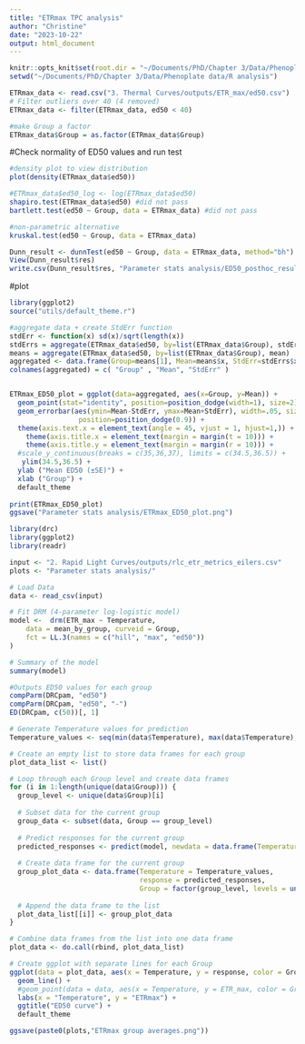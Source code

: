 ```yaml
---
title: "ETRmax TPC analysis"
author: "Christine"
date: "2023-10-22"
output: html_document
---
```


```r
knitr::opts_knit$set(root.dir = "~/Documents/PhD/Chapter 3/Data/Phenoplate data/R analysis")
setwd("~/Documents/PhD/Chapter 3/Data/Phenoplate data/R analysis")

ETRmax_data <- read.csv("3. Thermal Curves/outputs/ETR_max/ed50.csv")
# Filter outliers over 40 (4 removed)
ETRmax_data <- filter(ETRmax_data, ed50 < 40)

#make Group a factor
ETRmax_data$Group = as.factor(ETRmax_data$Group)
```

#Check normality of ED50 values and run test
```r
#density plot to view distribution
plot(density(ETRmax_data$ed50))

#ETRmax_data$ed50_log <- log(ETRmax_data$ed50)
shapiro.test(ETRmax_data$ed50) #did not pass
bartlett.test(ed50 ~ Group, data = ETRmax_data) #did not pass

#non-parametric alternative
kruskal.test(ed50 ~ Group, data = ETRmax_data)

Dunn_result <- dunnTest(ed50 ~ Group, data = ETRmax_data, method="bh")
View(Dunn_result$res)
write.csv(Dunn_result$res, "Parameter stats analysis/ED50_posthoc_results.csv")

```

#plot
```r
library(ggplot2)
source("utils/default_theme.r")

#aggregate data + create StdErr function
stdErr <- function(x) sd(x)/sqrt(length(x))
stdErrs = aggregate(ETRmax_data$ed50, by=list(ETRmax_data$Group), stdErr)
means = aggregate(ETRmax_data$ed50, by=list(ETRmax_data$Group), mean)
aggregated <- data.frame(Group=means[1], Mean=means$x, StdErr=stdErrs$x)
colnames(aggregated) = c( "Group" , "Mean", "StdErr" )


ETRmax_ED50_plot = ggplot(data=aggregated, aes(x=Group, y=Mean)) +
  geom_point(stat="identity", position=position_dodge(width=1), size=2) +
  geom_errorbar(aes(ymin=Mean-StdErr, ymax=Mean+StdErr), width=.05, size=0.4,colour="azure4",
                 position=position_dodge(0.9)) +
  theme(axis.text.x = element_text(angle = 45, vjust = 1, hjust=1,)) + 
    theme(axis.title.x = element_text(margin = margin(t = 10))) +
    theme(axis.title.y = element_text(margin = margin(r = 10))) +
  #scale_y_continuous(breaks = c(35,36,37), limits = c(34.5,36.5)) +
   ylim(34.5,36.5) +
  ylab ("Mean ED50 (±SE)") +
  xlab ("Group") +
  default_theme
  
print(ETRmax_ED50_plot)
ggsave("Parameter stats analysis/ETRmax_ED50_plot.png")


```


```r
library(drc)
library(ggplot2)
library(readr)

input <- "2. Rapid Light Curves/outputs/rlc_etr_metrics_eilers.csv"
plots <- "Parameter stats analysis/"

# Load Data
data <- read_csv(input)

# Fit DRM (4-parameter log-logistic model)
model <-  drm(ETR_max ~ Temperature,
    data = mean_by_group, curveid = Group,
    fct = LL.3(names = c("hill", "max", "ed50"))
)

# Summary of the model
summary(model)

#Outputs ED50 values for each group
compParm(DRCpam, "ed50")
compParm(DRCpam, "ed50", "-")
ED(DRCpam, c(50))[, 1]

# Generate Temperature values for prediction
Temperature_values <- seq(min(data$Temperature), max(data$Temperature), length.out = 100)

# Create an empty list to store data frames for each group
plot_data_list <- list()

# Loop through each Group level and create data frames
for (i in 1:length(unique(data$Group))) {
  group_level <- unique(data$Group)[i]
  
  # Subset data for the current group
  group_data <- subset(data, Group == group_level)
  
  # Predict responses for the current group
  predicted_responses <- predict(model, newdata = data.frame(Temperature = Temperature_values, Group = group_level))
  
  # Create data frame for the current group
  group_plot_data <- data.frame(Temperature = Temperature_values,
                                response = predicted_responses,
                                Group = factor(group_level, levels = unique(data$Group)))
  
  # Append the data frame to the list
  plot_data_list[[i]] <- group_plot_data
}

# Combine data frames from the list into one data frame
plot_data <- do.call(rbind, plot_data_list)

# Create ggplot with separate lines for each Group
ggplot(data = plot_data, aes(x = Temperature, y = response, color = Group)) +
  geom_line() +
  #geom_point(data = data, aes(x = Temperature, y = ETR_max, color = Group), size = 3, alpha = 0.7) +
  labs(x = "Temperature", y = "ETRmax") +
  ggtitle("ED50 curve") +
  default_theme

ggsave(paste0(plots,"ETRmax group averages.png"))

```
